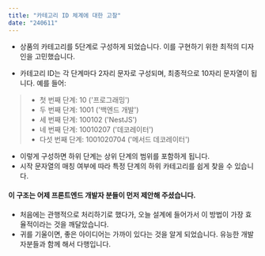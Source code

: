 ```yaml
---
title: "카테고리 ID 체계에 대한 고찰"
date: "240611"
---
```


- 상품의 카테고리를 5단계로 구성하게 되었습니다. 이를 구현하기 위한 최적의 디자인을 고민했습니다.

- 카테고리 ID는 각 단계마다 2자리 문자로 구성되며, 최종적으로 10자리 문자열이 됩니다. 예를 들어:

> - 첫 번째 단계: 10 ('프로그래밍')
> - 두 번째 단계: 1001 ('백엔드 개발')
> - 세 번째 단계: 100102 ('NestJS')
> - 네 번째 단계: 10010207 ('데코레이터')
> - 다섯 번째 단계: 1001020704 ('메서드 데코레이터')

- 이렇게 구성하면 하위 단계는 상위 단계의 범위를 포함하게 됩니다.
- 시작 문자열의 매칭 여부에 따라 특정 단계의 하위 카테고리를 쉽게 찾을 수 있습니다.

#### 이 구조는 어제 프론트엔드 개발자 분들이 먼저 제안해 주셨습니다.

- 처음에는 관행적으로 처리하기로 했다가, 오늘 설계에 들어가서 이 방법이 가장 효율적이라는 것을 깨달았습니다.
- 귀를 기울이면, 좋은 아이디어는 가까이 있다는 것을 알게 되었습니다. 유능한 개발자분들과 함께 해서 다행입니다.

